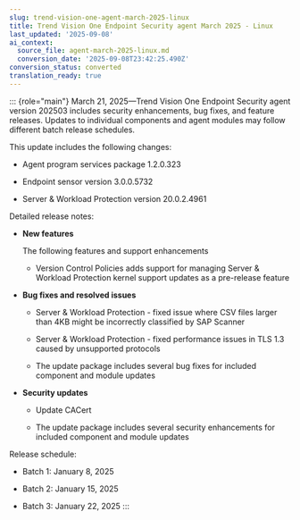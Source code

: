 ```yaml
---
slug: trend-vision-one-agent-march-2025-linux
title: Trend Vision One Endpoint Security agent March 2025 - Linux
last_updated: '2025-09-08'
ai_context:
  source_file: agent-march-2025-linux.md
  conversion_date: '2025-09-08T23:42:25.490Z'
conversion_status: converted
translation_ready: true
---
```


::: {role="main"}
March 21, 2025—Trend Vision One Endpoint Security agent version 202503 includes security enhancements, bug fixes, and feature releases. Updates to individual components and agent modules may follow different batch release schedules.

This update includes the following changes:

- Agent program services package 1.2.0.323

- Endpoint sensor version 3.0.0.5732

- Server & Workload Protection version 20.0.2.4961

Detailed release notes:

- **New features**

  The following features and support enhancements

  - Version Control Policies adds support for managing Server & Workload Protection kernel support updates as a pre-release feature

- **Bug fixes and resolved issues**

  - Server & Workload Protection - fixed issue where CSV files larger than 4KB might be incorrectly classified by SAP Scanner

  - Server & Workload Protection - fixed performance issues in TLS 1.3 caused by unsupported protocols

  - The update package includes several bug fixes for included component and module updates

- **Security updates**

  - Update CACert

  - The update package includes several security enhancements for included component and module updates

Release schedule:

- Batch 1: January 8, 2025

- Batch 2: January 15, 2025

- Batch 3: January 22, 2025
:::
